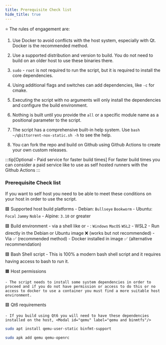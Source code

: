 ```yaml
---
title: Prerequisite Check list
hide_title: true
---
```



⭐ The rules of engagement are:

<Steps>

1. Use Docker to avoid conflicts with the host system, especially with Qt. Docker is the recommended method.

2. Use a supported distribution and version to build. You do not need to build on an older host to use these binaries there.

3. `sudo` - `root` is not required to run the script, but it is required to install the core dependencies.

4. Using additional flags and switches can add dependencies, like `-c` for cmake.

5. Executing the script with no arguments will only install the dependencies and configure the build environment.

6. Nothing is built until you provide the `all` or a specific module name as a positional parameter to the script.

7. The script has a comprehensive built-in help system. Use `bash ~/qbittorrent-nox-static.sh -h` to see the help.

8. You can fork the repo and build on Github using Github Actions to create your own custom releases.

</Steps>

<Advanced>

:::tip[Optional - Paid service for faster build times]
For faster build times you can consider a paid service like <Modal id="buildjet" label="buildjet.com "/> to use as self hosted runners with the Github Actions
:::

</Advanced>

### Prerequisite Check list

If you want to self host you need to be able to meet these conditions on your host in order to use the script.

🟩 Supported host build platforms
    - Debian: `Bullseye` `Bookworm`
    - Ubuntu: `Focal` `Jammy` `Noble`
    - Alpine: `3.10` or greater

🟩 Build environment
    - <Modal id="docker" label="Docker"/> via a shell like <Modal id="bash" label="Bash"/> or <Modal id="powershell" label="Powershell"/>
    - <Modal id="docker-desktop" label="Docker Desktop"/>: `Windows` `MacOS` `WSL2`
    - WSL2
      - Run directly in the Debian or Ubuntu image ❌ (works but not recommended)
      - Via <Modal id="docker-desktop" label="Docker Desktop"/> ✅ (recommended method)
      - Docker installed in <Modal id="wsl2" label="WSL2"/> image ✅ (alternative recommendation)


🟩 Bash Shell script
    - This is 100% a modern bash shell script and it requires having access to bash to run it.


🟧 Host permissions

    - The script needs to install some system dependencies in order to proceed and if you do not have permission or access to do this or no access to docker to use a container you must find a more suitable host environment.


🟥 Qt6 requirements

    - If you build using Qt6 you will need to have these dependencies installed on the host, <Modal id="qemu" label="qemu and binmtfs"/>

<Tabs>
<TabItem value="Debian based Linux" label="debian">

```bash
sudo apt install qemu-user-static binfmt-support
```

</TabItem>
<TabItem value="Alpine linux" label="alpine">

```bash
sudo apk add qemu qemu-openrc
```

</TabItem>
</Tabs>
